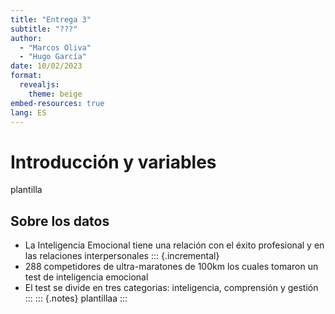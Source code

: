 ```yaml
---
title: "Entrega 3"
subtitle: "???"
author:
  - "Marcos Oliva"
  - "Hugo García"
date: 10/02/2023
format:
  revealjs:
    theme: beige
embed-resources: true
lang: ES
---
```


# Introducción y variables
::: {.notes}
plantilla
:::

## Sobre los datos
- La Inteligencia Emocional tiene una relación con el éxito profesional y en las relaciones interpersonales
::: {.incremental}
- 288 competidores de ultra-maratones de 100km los cuales tomaron un test de inteligencia emocional
- El test se divide en tres categorias: inteligencia, comprensión y gestión
:::
::: {.notes}
plantillaa
:::


